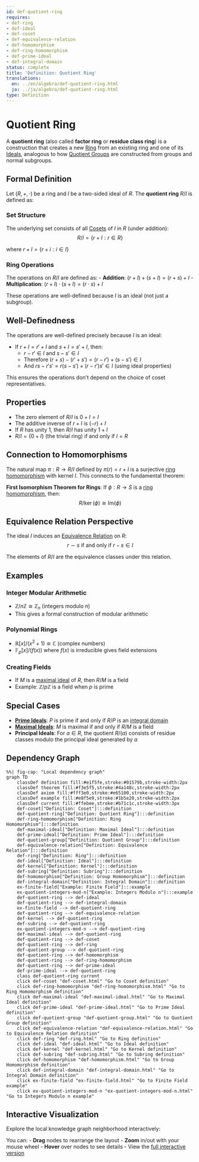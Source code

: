 ```yaml
---
id: def-quotient-ring
requires:
- def-ring
- def-ideal
- def-coset
- def-equivalence-relation
- def-homomorphism
- def-ring-homomorphism
- def-prime-ideal
- def-integral-domain
status: complete
title: 'Definition: Quotient Ring'
translations:
  en: ../en/algebra/def-quotient-ring.html
  ja: ../ja/algebra/def-quotient-ring.html
type: Definition
---
```


# Quotient Ring {#def-quotient-ring}

A **quotient ring** (also called **factor ring** or **residue class ring**) is a construction that creates a new [Ring](def-ring.qmd) from an existing ring and one of its [Ideals](def-ideal.qmd), analogous to how [Quotient Groups](def-quotient-group.qmd) are constructed from groups and normal subgroups.

## Formal Definition

Let $(R, +, \cdot)$ be a ring and $I$ be a two-sided ideal of $R$. The **quotient ring** $R/I$ is defined as:

### Set Structure

The underlying set consists of all [Cosets](def-coset.qmd) of $I$ in $R$ (under addition):
$$R/I = \{r + I : r \in R\}$$

where $r + I = \{r + i : i \in I\}$

### Ring Operations

The operations on $R/I$ are defined as:
- **Addition**: $(r + I) + (s + I) = (r + s) + I$
- **Multiplication**: $(r + I) \cdot (s + I) = (r \cdot s) + I$

These operations are well-defined because $I$ is an ideal (not just a subgroup).

## Well-Definedness

The operations are well-defined precisely because $I$ is an ideal:

- If $r + I = r' + I$ and $s + I = s' + I$, then:
  - $r - r' \in I$ and $s - s' \in I$
  - Therefore $(r + s) - (r' + s') = (r - r') + (s - s') \in I$
  - And $rs - r's' = r(s - s') + (r - r')s' \in I$ (using ideal properties)

This ensures the operations don't depend on the choice of coset representatives.

## Properties

- The zero element of $R/I$ is $0 + I = I$
- The additive inverse of $r + I$ is $(-r) + I$
- If $R$ has unity $1$, then $R/I$ has unity $1 + I$
- $R/I = \{0 + I\}$ (the trivial ring) if and only if $I = R$

## Connection to Homomorphisms

The natural map $\pi: R \to R/I$ defined by $\pi(r) = r + I$ is a surjective [ring homomorphism](def-ring-homomorphism.qmd) with kernel $I$. This connects to the fundamental theorem:

**First Isomorphism Theorem for Rings**: If $\phi: R \to S$ is a [ring homomorphism](def-ring-homomorphism.qmd), then:
$$R/\ker(\phi) \cong \text{Im}(\phi)$$

## Equivalence Relation Perspective

The ideal $I$ induces an [Equivalence Relation](../logic-set-theory/def-equivalence-relation.qmd) on $R$:
$$r \sim s \text{ if and only if } r - s \in I$$

The elements of $R/I$ are the equivalence classes under this relation.

## Examples

### Integer Modular Arithmetic
- $\mathbb{Z}/n\mathbb{Z} \cong \mathbb{Z}_n$ (integers modulo $n$)
- This gives a formal construction of modular arithmetic

### Polynomial Rings
- $\mathbb{R}[x]/(x^2 + 1) \cong \mathbb{C}$ (complex numbers)
- $\mathbb{F}_p[x]/(f(x))$ where $f(x)$ is irreducible gives field extensions

### Creating Fields
- If $M$ is a [maximal ideal](def-maximal-ideal.qmd) of $R$, then $R/M$ is a field
- Example: $\mathbb{Z}/p\mathbb{Z}$ is a field when $p$ is prime

## Special Cases

- **[Prime Ideals](def-prime-ideal.qmd)**: $P$ is prime if and only if $R/P$ is an [integral domain](def-integral-domain.qmd)
- **[Maximal Ideals](def-maximal-ideal.qmd)**: $M$ is maximal if and only if $R/M$ is a field
- **Principal Ideals**: For $a \in R$, the quotient $R/(a)$ consists of residue classes modulo the principal ideal generated by $a$

## Dependency Graph

```mermaid
%%| fig-cap: "Local dependency graph"
graph TD
    classDef definition fill:#e1f5fe,stroke:#01579b,stroke-width:2px
    classDef theorem fill:#f3e5f5,stroke:#4a148c,stroke-width:2px
    classDef axiom fill:#fff3e0,stroke:#e65100,stroke-width:2px
    classDef example fill:#e8f5e9,stroke:#1b5e20,stroke-width:2px
    classDef current fill:#ffebee,stroke:#b71c1c,stroke-width:3px
    def-coset["Definition: Coset"]:::definition
    def-quotient-ring["Definition: Quotient Ring"]:::definition
    def-ring-homomorphism["Definition: Ring Homomorphism"]:::definition
    def-maximal-ideal["Definition: Maximal Ideal"]:::definition
    def-prime-ideal["Definition: Prime Ideal"]:::definition
    def-quotient-group["Definition: Quotient Group"]:::definition
    def-equivalence-relation["Definition: Equivalence Relation"]:::definition
    def-ring["Definition: Ring"]:::definition
    def-ideal["Definition: Ideal"]:::definition
    def-kernel["Definition: Kernel"]:::definition
    def-subring["Definition: Subring"]:::definition
    def-homomorphism["Definition: Group Homomorphism"]:::definition
    def-integral-domain["Definition: Integral Domain"]:::definition
    ex-finite-field["Example: Finite Field"]:::example
    ex-quotient-integers-mod-n["Example: Integers Modulo n"]:::example
    def-quotient-ring --> def-ideal
    def-quotient-ring --> def-integral-domain
    ex-finite-field --> def-quotient-ring
    def-quotient-ring --> def-equivalence-relation
    def-kernel --> def-quotient-ring
    def-subring --> def-quotient-ring
    ex-quotient-integers-mod-n --> def-quotient-ring
    def-maximal-ideal --> def-quotient-ring
    def-quotient-ring --> def-coset
    def-quotient-ring --> def-ring
    def-quotient-group --> def-quotient-ring
    def-quotient-ring --> def-homomorphism
    def-quotient-ring --> def-ring-homomorphism
    def-quotient-ring --> def-prime-ideal
    def-prime-ideal --> def-quotient-ring
    class def-quotient-ring current
    click def-coset "def-coset.html" "Go to Coset definition"
    click def-ring-homomorphism "def-ring-homomorphism.html" "Go to Ring Homomorphism definition"
    click def-maximal-ideal "def-maximal-ideal.html" "Go to Maximal Ideal definition"
    click def-prime-ideal "def-prime-ideal.html" "Go to Prime Ideal definition"
    click def-quotient-group "def-quotient-group.html" "Go to Quotient Group definition"
    click def-equivalence-relation "def-equivalence-relation.html" "Go to Equivalence Relation definition"
    click def-ring "def-ring.html" "Go to Ring definition"
    click def-ideal "def-ideal.html" "Go to Ideal definition"
    click def-kernel "def-kernel.html" "Go to Kernel definition"
    click def-subring "def-subring.html" "Go to Subring definition"
    click def-homomorphism "def-homomorphism.html" "Go to Group Homomorphism definition"
    click def-integral-domain "def-integral-domain.html" "Go to Integral Domain definition"
    click ex-finite-field "ex-finite-field.html" "Go to Finite Field example"
    click ex-quotient-integers-mod-n "ex-quotient-integers-mod-n.html" "Go to Integers Modulo n example"
```

## Interactive Visualization

Explore the local knowledge graph neighborhood interactively:

::: {.graph-viz data-id="def-quotient-ring" data-width="700" data-height="500"}
:::

You can:
- **Drag** nodes to rearrange the layout
- **Zoom** in/out with your mouse wheel
- **Hover** over nodes to see details
- View the [full interactive version](../../output/interactive/def-quotient-ring.html){target="_blank"}
